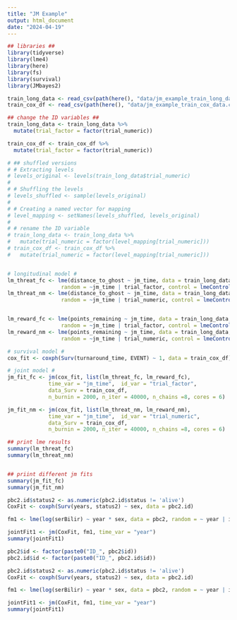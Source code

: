 ```yaml
---
title: "JM Example"
output: html_document
date: "2024-04-19"
---
```


```r

## libraries ##
library(tidyverse)
library(lme4)
library(here)
library(fs)
library(survival)
library(JMbayes2)
```


```r

train_long_data <- read_csv(path(here(), "data/jm_example_train_long_data.csv"))
train_cox_df <- read_csv(path(here(), "data/jm_example_train_cox_data.csv"))

```



```r

## change the ID variables ##
train_long_data <- train_long_data %>%
  mutate(trial_factor = factor(trial_numeric))

train_cox_df <- train_cox_df %>%
  mutate(trial_factor = factor(trial_numeric))

# ## shuffled versions
# # Extracting levels
# levels_original <- levels(train_long_data$trial_numeric)
# 
# # Shuffling the levels
# levels_shuffled <- sample(levels_original)
# 
# # Creating a named vector for mapping
# level_mapping <- setNames(levels_shuffled, levels_original)
# 
# # rename the ID variable
# train_long_data <- train_long_data %>%
#   mutate(trial_numeric = factor(level_mapping[trial_numeric]))
# train_cox_df <- train_cox_df %>%
#   mutate(trial_numeric = factor(level_mapping[trial_numeric]))


# longitudinal model #
lm_threat_fc <- lme(distance_to_ghost ~ jm_time, data = train_long_data, 
                 random = ~jm_time | trial_factor, control = lmeControl(opt = 'optim'))
lm_threat_nm <- lme(distance_to_ghost ~ jm_time, data = train_long_data, 
                 random = ~jm_time | trial_numeric, control = lmeControl(opt = 'optim'))


lm_reward_fc <- lme(points_remaining ~ jm_time, data = train_long_data, 
                 random = ~jm_time | trial_factor, control = lmeControl(opt = 'optim'))
lm_reward_nm <- lme(points_remaining ~ jm_time, data = train_long_data, 
                 random = ~jm_time | trial_numeric, control = lmeControl(opt = 'optim'))

# survival model #
cox_fit <- coxph(Surv(turnaround_time, EVENT) ~ 1, data = train_cox_df)

# joint model #
jm_fit_fc <- jm(cox_fit, list(lm_threat_fc, lm_reward_fc), 
             time_var = "jm_time",  id_var = "trial_factor",
             data_Surv = train_cox_df, 
             n_burnin = 2000, n_iter = 40000, n_chains =8, cores = 6)

jm_fit_nm <- jm(cox_fit, list(lm_threat_nm, lm_reward_nm), 
             time_var = "jm_time",  id_var = "trial_numeric",
             data_Surv = train_cox_df, 
             n_burnin = 2000, n_iter = 40000, n_chains =8, cores = 6)

## print lme results
summary(lm_threat_fc)
summary(lm_threat_nm)


## priint different jm fits
summary(jm_fit_fc)
summary(jm_fit_nm)

```


```r

pbc2.id$status2 <- as.numeric(pbc2.id$status != 'alive')
CoxFit <- coxph(Surv(years, status2) ~ sex, data = pbc2.id)

fm1 <- lme(log(serBilir) ~ year * sex, data = pbc2, random = ~ year | id)

jointFit1 <- jm(CoxFit, fm1, time_var = "year")
summary(jointFit1)

```

```r

pbc2$id <- factor(paste0("ID_", pbc2$id))
pbc2.id$id <- factor(paste0("ID_", pbc2.id$id))

pbc2.id$status2 <- as.numeric(pbc2.id$status != 'alive')
CoxFit <- coxph(Surv(years, status2) ~ sex, data = pbc2.id)

fm1 <- lme(log(serBilir) ~ year * sex, data = pbc2, random = ~ year | id)

jointFit1 <- jm(CoxFit, fm1, time_var = "year")
summary(jointFit1)

```

